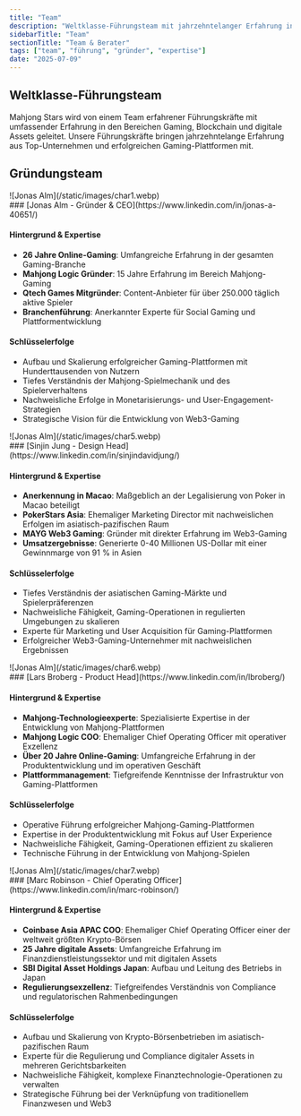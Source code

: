 ```yaml
---
title: "Team"
description: "Weltklasse-Führungsteam mit jahrzehntelanger Erfahrung in Gaming, Blockchain und Finanzen"
sidebarTitle: "Team"
sectionTitle: "Team & Berater"
tags: ["team", "führung", "gründer", "expertise"]
date: "2025-07-09"
---
```


## Weltklasse-Führungsteam

Mahjong Stars wird von einem Team erfahrener Führungskräfte mit umfassender Erfahrung in den Bereichen Gaming, Blockchain und digitale Assets geleitet. Unsere Führungskräfte bringen jahrzehntelange Erfahrung aus Top-Unternehmen und erfolgreichen Gaming-Plattformen mit.

## Gründungsteam


<div className='flex gap-4 items-center'>
<div className='aspect-square size-11'>
![Jonas Alm](/static/images/char1.webp)
</div>
### [Jonas Alm - Gründer & CEO](https://www.linkedin.com/in/jonas-a-40651/)
</div>

#### Hintergrund & Expertise
- **26 Jahre Online-Gaming**: Umfangreiche Erfahrung in der gesamten Gaming-Branche
- **Mahjong Logic Gründer**: 15 Jahre Erfahrung im Bereich Mahjong-Gaming
- **Qtech Games Mitgründer**: Content-Anbieter für über 250.000 täglich aktive Spieler
- **Branchenführung**: Anerkannter Experte für Social Gaming und Plattformentwicklung

#### Schlüsselerfolge
- Aufbau und Skalierung erfolgreicher Gaming-Plattformen mit Hunderttausenden von Nutzern
- Tiefes Verständnis der Mahjong-Spielmechanik und des Spielerverhaltens
- Nachweisliche Erfolge in Monetarisierungs- und User-Engagement-Strategien
- Strategische Vision für die Entwicklung von Web3-Gaming


<div className='flex gap-4 items-center'>
<div className='aspect-square size-11'>
![Jonas Alm](/static/images/char5.webp)
</div>
### [Sinjin Jung - Design Head](https://www.linkedin.com/in/sinjindavidjung/)
</div>


#### Hintergrund & Expertise
- **Anerkennung in Macao**: Maßgeblich an der Legalisierung von Poker in Macao beteiligt
- **PokerStars Asia**: Ehemaliger Marketing Director mit nachweislichen Erfolgen im asiatisch-pazifischen Raum
- **MAYG Web3 Gaming**: Gründer mit direkter Erfahrung im Web3-Gaming
- **Umsatzergebnisse**: Generierte 0-40 Millionen US-Dollar mit einer Gewinnmarge von 91 % in Asien

#### Schlüsselerfolge
- Tiefes Verständnis der asiatischen Gaming-Märkte und Spielerpräferenzen
- Nachweisliche Fähigkeit, Gaming-Operationen in regulierten Umgebungen zu skalieren
- Experte für Marketing und User Acquisition für Gaming-Plattformen
- Erfolgreicher Web3-Gaming-Unternehmer mit nachweislichen Ergebnissen

<div className='flex gap-4 items-center'>
<div className='aspect-square size-11'>
![Jonas Alm](/static/images/char6.webp)
</div>
### [Lars Broberg - Product Head](https://www.linkedin.com/in/lbroberg/)
</div>

#### Hintergrund & Expertise
- **Mahjong-Technologieexperte**: Spezialisierte Expertise in der Entwicklung von Mahjong-Plattformen
- **Mahjong Logic COO**: Ehemaliger Chief Operating Officer mit operativer Exzellenz
- **Über 20 Jahre Online-Gaming**: Umfangreiche Erfahrung in der Produktentwicklung und im operativen Geschäft
- **Plattformmanagement**: Tiefgreifende Kenntnisse der Infrastruktur von Gaming-Plattformen

#### Schlüsselerfolge
- Operative Führung erfolgreicher Mahjong-Gaming-Plattformen
- Expertise in der Produktentwicklung mit Fokus auf User Experience
- Nachweisliche Fähigkeit, Gaming-Operationen effizient zu skalieren
- Technische Führung in der Entwicklung von Mahjong-Spielen

<div className='flex gap-4 items-center'>
<div className='aspect-square size-11'>
![Jonas Alm](/static/images/char7.webp)
</div>
### [Marc Robinson - Chief Operating Officer](https://www.linkedin.com/in/marc-robinson/)
</div>

#### Hintergrund & Expertise
- **Coinbase Asia APAC COO**: Ehemaliger Chief Operating Officer einer der weltweit größten Krypto-Börsen
- **25 Jahre digitale Assets**: Umfangreiche Erfahrung im Finanzdienstleistungssektor und mit digitalen Assets
- **SBI Digital Asset Holdings Japan**: Aufbau und Leitung des Betriebs in Japan
- **Regulierungsexzellenz**: Tiefgreifendes Verständnis von Compliance und regulatorischen Rahmenbedingungen

#### Schlüsselerfolge
- Aufbau und Skalierung von Krypto-Börsenbetrieben im asiatisch-pazifischen Raum
- Experte für die Regulierung und Compliance digitaler Assets in mehreren Gerichtsbarkeiten
- Nachweisliche Fähigkeit, komplexe Finanztechnologie-Operationen zu verwalten
- Strategische Führung bei der Verknüpfung von traditionellem Finanzwesen und Web3